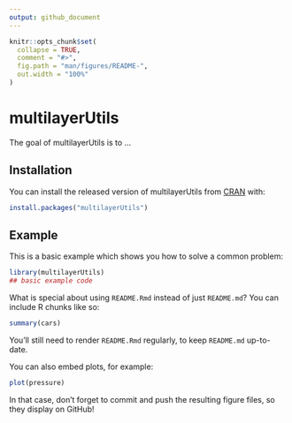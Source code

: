 ```yaml
---
output: github_document
---
```


<!-- README.md is generated from README.Rmd. Please edit that file -->

```r
knitr::opts_chunk$set(
  collapse = TRUE,
  comment = "#>",
  fig.path = "man/figures/README-",
  out.width = "100%"
)
```

# multilayerUtils

<!-- badges: start -->
<!-- badges: end -->

The goal of multilayerUtils is to ...

## Installation

You can install the released version of multilayerUtils from [CRAN](https://CRAN.R-project.org) with:

``` r
install.packages("multilayerUtils")
```

## Example

This is a basic example which shows you how to solve a common problem:

```r
library(multilayerUtils)
## basic example code
```

What is special about using `README.Rmd` instead of just `README.md`? You can include R chunks like so:

```r
summary(cars)
```

You'll still need to render `README.Rmd` regularly, to keep `README.md` up-to-date.

You can also embed plots, for example:

```r
plot(pressure)
```

In that case, don't forget to commit and push the resulting figure files, so they display on GitHub!
